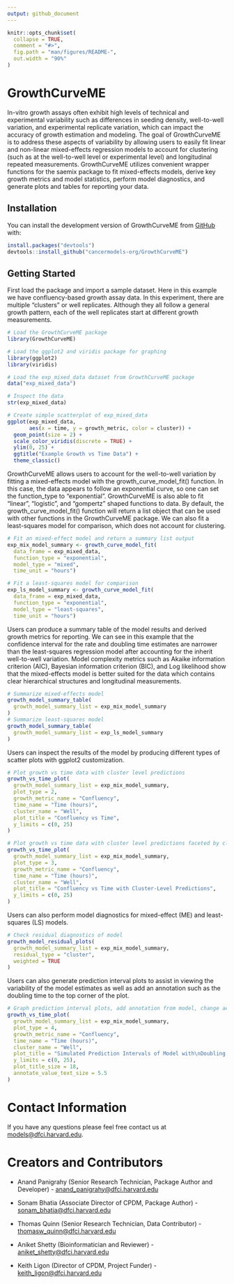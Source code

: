 ```yaml
---
output: github_document
---
```


<!-- README.md is generated from README.Rmd. Please edit that file -->

```r
knitr::opts_chunk$set(
  collapse = TRUE,
  comment = "#>",
  fig.path = "man/figures/README-",
  out.width = "90%"
)
```

# GrowthCurveME

<!-- badges: start -->

<!-- badges: end -->

In-vitro growth assays often exhibit high levels of technical and experimental variability such as differences in seeding density, well-to-well variation, and experimental replicate variation, which can impact the accuracy of growth estimation and modeling. The goal of GrowthCurveME is to address these aspects of variability by allowing users to easily fit linear and non-linear mixed-effects regression models to account for clustering (such as at the well-to-well level or experimental level) and longitudinal repeated measurements. GrowthCurveME utilizes convenient wrapper functions for the saemix package to fit mixed-effects models, derive key growth metrics and model statistics, perform model diagnostics, and generate plots and tables for reporting your data.

## Installation

You can install the development version of GrowthCurveME from [GitHub](https://github.com/) with:

``` r
install.packages("devtools")
devtools::install_github("cancermodels-org/GrowthCurveME")
```

## Getting Started

First load the package and import a sample dataset. Here in this example we have confluency-based growth assay data. In this experiment, there are multiple "clusters" or well replicates. Although they all follow a general growth pattern, each of the well replicates start at different growth measurements.

```r
# Load the GrowthCurveME package
library(GrowthCurveME)

# Load the ggplot2 and viridis package for graphing
library(ggplot2)
library(viridis)

# Load the exp_mixed_data dataset from GrowthCurveME package
data("exp_mixed_data")

# Inspect the data
str(exp_mixed_data)

# Create simple scatterplot of exp_mixed_data
ggplot(exp_mixed_data,
       aes(x = time, y = growth_metric, color = cluster)) +
  geom_point(size = 2) +
  scale_color_viridis(discrete = TRUE) +
  ylim(0, 25) +
  ggtitle("Example Growth vs Time Data") +
  theme_classic()

```

GrowthCurveME allows users to account for the well-to-well variation by fitting a mixed-effects model with the growth_curve_model_fit() function. In this case, the data appears to follow an exponential curve, so one can set the function_type to "exponential". GrowthCurveME is also able to fit "linear", "logistic", and "gompertz" shaped functions to data. By default, the growth_curve_model_fit() function will return a list object that can be used with other functions in the GrowthCurveME package. We can also fit a least-squares model for comparison, which does not account for clustering.

```r
# Fit an mixed-effect model and return a summary list output
exp_mix_model_summary <- growth_curve_model_fit(
  data_frame = exp_mixed_data,
  function_type = "exponential",
  model_type = "mixed",
  time_unit = "hours")

# Fit a least-squares model for comparison
exp_ls_model_summary <- growth_curve_model_fit(
  data_frame = exp_mixed_data,
  function_type = "exponential",
  model_type = "least-squares",
  time_unit = "hours")

```

Users can produce a summary table of the model results and derived growth metrics for reporting. We can see in this example that the confidence interval for the rate and doubling time estimates are narrower than the least-squares regression model after accounting for the inherit well-to-well variation. Model complexity metrics such as Akaike information criterion (AIC), Bayesian information criterion (BIC), and Log likelihood show that the mixed-effects model is better suited for the data which contains clear hierarchical structures and longitudinal measurements.

```r
# Summarize mixed-effects model
growth_model_summary_table(
  growth_model_summary_list = exp_mix_model_summary
)
# Summarize least-squares model
growth_model_summary_table(
  growth_model_summary_list = exp_ls_model_summary
)
```

Users can inspect the results of the model by producing different types of scatter plots with ggplot2 customization.

```r
# Plot growth vs time data with cluster level predictions 
growth_vs_time_plot(
  growth_model_summary_list = exp_mix_model_summary,
  plot_type = 2,
  growth_metric_name = "Confluency",
  time_name = "Time (hours)",
  cluster_name = "Well",
  plot_title = "Confluency vs Time",
  y_limits = c(0, 25)
)

# Plot growth vs time data with cluster level predictions faceted by cluster
growth_vs_time_plot(
  growth_model_summary_list = exp_mix_model_summary,
  plot_type = 3,
  growth_metric_name = "Confluency",
  time_name = "Time (hours)",
  cluster_name = "Well",
  plot_title = "Confluency vs Time with Cluster-Level Predictions",
  y_limits = c(0, 25)
)

```

Users can also perform model diagnostics for mixed-effect (ME) and least-squares (LS) models.

```r
# Check residual diagnostics of model
growth_model_residual_plots(
  growth_model_summary_list = exp_mix_model_summary,
  residual_type = "cluster",
  weighted = TRUE
)

```

Users can also generate prediction interval plots to assist in viewing the variability of the model estimates as well as add an annotation such as the doubling time to the top corner of the plot.

```r
# Graph prediction interval plots, add annotation from model, change aesthetics
growth_vs_time_plot(
  growth_model_summary_list = exp_mix_model_summary,
  plot_type = 4,
  growth_metric_name = "Confluency",
  time_name = "Time (hours)",
  cluster_name = "Well",
  plot_title = "Simulated Prediction Intervals of Model with\nDoubling Time 95%CI Annotation",
  y_limits = c(0, 25),
  plot_title_size = 18,
  annotate_value_text_size = 5.5
)

```

# Contact Information

If you have any questions please feel free contact us at [models\@dfci.harvard.edu](mailto:models@dfci.harvard.edu).

# Creators and Contributors

-   Anand Panigrahy (Senior Research Technician, Package Author and Developer) - [anand_panigrahy\@dfci.harvard.edu](mailto:anand_panigrahy@dfci.harvard.edu)

-   Sonam Bhatia (Associate Director of CPDM, Package Author) - [sonam_bhatia\@dfci.harvard.edu](mailto:sonam_bhatia@dfci.harvard.edu)

-   Thomas Quinn (Senior Research Technician, Data Contributor) - [thomasw_quinn\@dfci.harvard.edu](mailto:thomasw_quinn@dfci.harvard.edu)

-   Aniket Shetty (Bioinformatician and Reviewer) - [aniket_shetty\@dfci.harvard.edu](mailto:aniket_shetty@dfci.harvard.edu)

-   Keith Ligon (Director of CPDM, Project Funder) - [keith_ligon\@dfci.harvard.edu](mailto:keith_ligon@dfci.harvard.edu)
